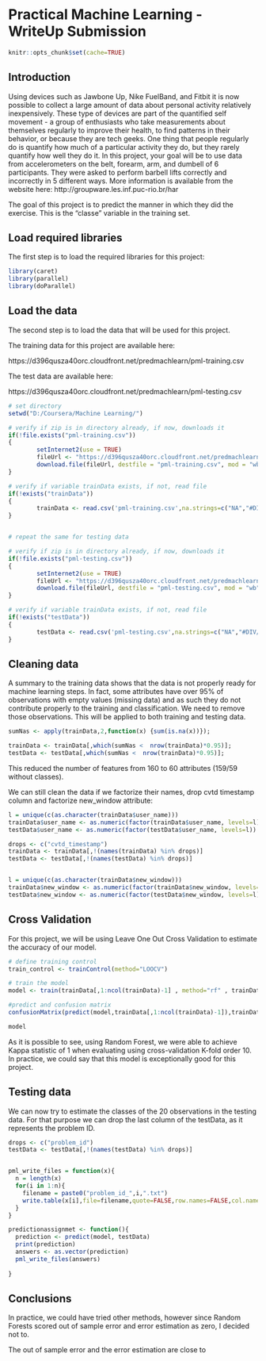 # Practical Machine Learning - WriteUp Submission

```r
knitr::opts_chunk$set(cache=TRUE)
```

## Introduction 

Using devices such as Jawbone Up, Nike FuelBand, and Fitbit it is now possible to collect a large amount of data about personal activity relatively inexpensively. These type of devices are part of the quantified self movement - a group of enthusiasts who take measurements about themselves regularly to improve their health, to find patterns in their behavior, or because they are tech geeks. One thing that people regularly do is quantify how much of a particular activity they do, but they rarely quantify how well they do it. In this project, your goal will be to use data from accelerometers on the belt, forearm, arm, and dumbell of 6 participants. They were asked to perform barbell lifts correctly and incorrectly in 5 different ways. More information is available from the website here: http://groupware.les.inf.puc-rio.br/har


The goal of this project is to predict the manner in which they did the exercise. This is the "classe" variable in the training set.

## Load required libraries

The first step is to load the required libraries for this project:

```r

library(caret)
library(parallel)
library(doParallel)

```

## Load the data

The second step is to load the data that will be used for this project.

The training data for this project are available here: 

https://d396qusza40orc.cloudfront.net/predmachlearn/pml-training.csv

The test data are available here: 

https://d396qusza40orc.cloudfront.net/predmachlearn/pml-testing.csv


```r

# set directory
setwd("D:/Coursera/Machine Learning/")

# verify if zip is in directory already, if now, downloads it
if(!file.exists("pml-training.csv"))
{
        setInternet2(use = TRUE)
        fileUrl <- "https://d396qusza40orc.cloudfront.net/predmachlearn/pml-training.csv"
        download.file(fileUrl, destfile = "pml-training.csv", mod = "wb")
}

# verify if variable trainData exists, if not, read file
if(!exists("trainData"))
{
        trainData <- read.csv('pml-training.csv',na.strings=c("NA","#DIV/0!",""))
}


# repeat the same for testing data

# verify if zip is in directory already, if now, downloads it
if(!file.exists("pml-testing.csv"))
{
        setInternet2(use = TRUE)
        fileUrl <- "https://d396qusza40orc.cloudfront.net/predmachlearn/pml-testing.csv"
        download.file(fileUrl, destfile = "pml-testing.csv", mod = "wb")
}

# verify if variable trainData exists, if not, read file
if(!exists("testData"))
{
        testData <- read.csv('pml-testing.csv',na.strings=c("NA","#DIV/0!",""))
}

```

## Cleaning data

A summary to the training data shows that the data is not properly ready for machine learning steps. In fact, some attributes have over 95% of observations with empty values (missing data) and as such they do not contribute properly to the training and classification. We need to remove those observations. This will be applied to both training and testing data.

```r

sumNas <- apply(trainData,2,function(x) {sum(is.na(x))});

trainData <- trainData[,which(sumNas <  nrow(trainData)*0.95)];  
testData <- testData[,which(sumNas <  nrow(trainData)*0.95)];

```

This reduced the number of features from 160 to 60 attributes (159/59 without classes).

We can still clean the data if we factorize their names, drop cvtd timestamp column and factorize new_window attribute:

```r

l = unique(c(as.character(trainData$user_name)))
trainData$user_name <- as.numeric(factor(trainData$user_name, levels=l))
testData$user_name <- as.numeric(factor(testData$user_name, levels=l))

drops <- c("cvtd_timestamp")
trainData <- trainData[,!(names(trainData) %in% drops)]
testData <- testData[,!(names(testData) %in% drops)]


l = unique(c(as.character(trainData$new_window)))
trainData$new_window <- as.numeric(factor(trainData$new_window, levels=l))
testData$new_window <- as.numeric(factor(testData$new_window, levels=l))

```


## Cross Validation

For this project, we will be using Leave One Out Cross Validation to estimate the accuracy of our model.


```r

# define training control
train_control <- trainControl(method="LOOCV")

# train the model
model <- train(trainData[,1:ncol(trainData)-1] , method="rf" , trainData$classe , trControl = trainControl(method="cv", number=10))

#predict and confusion matrix
confusionMatrix(predict(model,trainData[,1:ncol(trainData)-1]),trainData$classe)

model

```


As it is possible to see, using Random Forest, we were able to achieve Kappa statistic of 1 when evaluating using cross-validation K-fold order 10. In practice, we could say that this model is exceptionally good for this project. 


## Testing data

We can now try to estimate the classes of the 20 observations in the testing data. For that purpose we can drop the last column of the testData, as it represents the problem ID.


```r

drops <- c("problem_id")
testData <- testData[,!(names(testData) %in% drops)]


pml_write_files = function(x){
  n = length(x)
  for(i in 1:n){
    filename = paste0("problem_id_",i,".txt")
    write.table(x[i],file=filename,quote=FALSE,row.names=FALSE,col.names=FALSE)
  }
}

predictionassignmet <- function(){
  prediction <- predict(model, testData)
  print(prediction)
  answers <- as.vector(prediction)
  pml_write_files(answers)
    
}

```

## Conclusions

In practice, we could have tried other methods, however since Random Forests scored out of sample error and error estimation as zero, I decided not to. 

The out of sample error and the error estimation are close to 